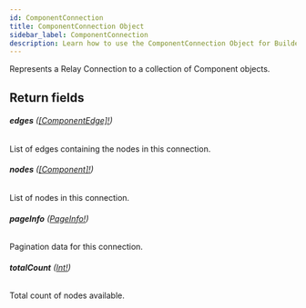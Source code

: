```yaml
---
id: ComponentConnection
title: ComponentConnection Object
sidebar_label: ComponentConnection
description: Learn how to use the ComponentConnection Object for Builder's API.
---
```


Represents a Relay Connection to a collection of Component objects.

## Return fields

###### <b>edges</b> ([[ComponentEdge]!](/docs/composer/builder/api/schema/object/ComponentEdge.mdx))

List of edges containing the nodes in this connection.

###### <b>nodes</b> ([[Component]!](/docs/composer/builder/api/schema/object/Component.mdx))

List of nodes in this connection.

###### <b>pageInfo</b> ([PageInfo!](/docs/composer/builder/api/schema/object/PageInfo.mdx))

Pagination data for this connection.

###### <b>totalCount</b> ([Int!](/docs/composer/builder/api/schema/scalar/Int.mdx))

Total count of nodes available.
